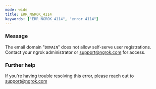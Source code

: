 ```yaml
---
mode: wide
title: ERR_NGROK_4114
keywords: ["ERR_NGROK_4114", "error 4114"]
---
```



### Message

The email domain "`DOMAIN`" does not allow self-serve user registrations. Contact your ngrok administrator or support@ngrok.com for access.

<ErrorDetails />

### Further help

If you're having trouble resolving this error, please reach out to [support@ngrok.com](mailto:support@ngrok.com?subject=Help%20with%20ERR_NGROK_4114)

